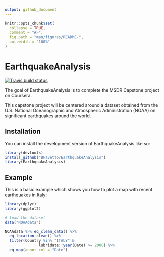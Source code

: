 ```yaml
---
output: github_document
---
```


<!-- README.md is generated from README.Rmd. Please edit that file -->

```r
knitr::opts_chunk$set(
  collapse = TRUE,
  comment = "#>",
  fig.path = "man/figures/README-",
  out.width = "100%"
)
```

# EarthquakeAnalysis

<!-- badges: start -->
[![Travis build status](https://travis-ci.com/BFavetto/EarthquakeAnalysis.svg?branch=main)](https://travis-ci.com/BFavetto/EarthquakeAnalysis)
<!-- badges: end -->

The goal of EarthquakeAnalysis is to complete the MSDR Capstone project on Coursera.

This capstone project will be centered around a dataset obtained from the U.S. National Oceanographic and Atmospheric Administration (NOAA) on significant earthquakes around the world. 


## Installation

You can install the development version of EarthquakeAnalysis like so:

```r
library(devtools)
install_github("BFavetto/EarthquakeAnalysis")
library(EarthquakeAnalysis)
```

## Example

This is a basic example which shows you how to plot a map with recent earthquakes in Italy:

```r
library(dplyr)
library(ggplot2)

# load the dataset
data("NOAAdata")

NOAAdata %>% eq_clean_data() %>%
  eq_location_clean() %>%
  filter(Country %in% "ITALY" &
               lubridate::year(Date) >= 2000) %>%
  eq_map(annot_col = "Date")
```


